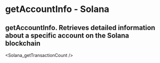 # getAccountInfo - Solana

## getAccountInfo.  Retrieves detailed information about a specific account on the Solana blockchain


<Solana_getTransactionCount />

